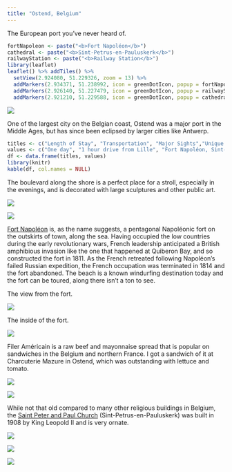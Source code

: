 ```yaml
---
title: "Ostend, Belgium"
---
```


The European port you've never heard of.

```r
fortNapoleon <- paste("<b>Fort Napoléon</b>")
cathedral <- paste("<b>Sint-Petrus-en-Pauluskerk</b>")
railwayStation <- paste("<b>Railway Station</b>")
library(leaflet)
leaflet() %>% addTiles() %>%
  setView(2.924080, 51.229326, zoom = 13) %>%
  addMarkers(2.934371, 51.238992, icon = greenDotIcon, popup = fortNapoleon) %>% # Fort Napoléon
  addMarkers(2.926140, 51.227479, icon = greenDotIcon, popup = railwayStation) %>% # Railway Station
  addMarkers(2.921210, 51.229588, icon = greenDotIcon, popup = cathedral) # Sint-Petrus-en-Pauluskerk
```

![](./images/Ostend/ostend14.png)

One of the largest city on the Belgian coast, Ostend was a major port in the Middle Ages, but has since been eclipsed by larger cities like Antwerp.

```r
titles <- c("Length of Stay", "Transportation", "Major Sights","Unique Foods", "Restaurant Recommendations")
values <- c("One day", "1 hour drive from Lille", "Fort Napoléon, Sint-Petrus-en-Pauluskerk", "Filet Américain", "Charcuterie Mazure")
df <- data.frame(titles, values)
library(knitr)
kable(df, col.names = NULL)
```

The boulevard along the shore is a perfect place for a stroll, especially in the evenings, and is decorated with large sculptures and other public art. 

![](./images/Ostend/ostend9.png)

![](./images/Ostend/ostend6.png)

[Fort Napoléon](https://en.wikipedia.org/wiki/Fort_Napoleon,_Ostend) is, as the name suggests, a pentagonal Napoléonic fort on the outskirts of town, along the sea. Having occupied the low countries during the early revolutionary wars, French leadership anticipated a British amphibious invasion like the one that happened at Quiberon Bay, and so constructed the fort in 1811. As the French retreated following Napoléon's failed Russian expedition, the French occupation was terminated in 1814 and the fort abandoned. The beach is a known windurfing destination today and the fort can be toured, along there isn't a ton to see.

The view from the fort.

![](./images/Ostend/ostend1.png)

The inside of the fort.

![](./images/Ostend/ostend3.png)

Filer Américain is a raw beef and mayonnaise spread that is popular on sandwiches in the Belgium and northern France. I got a sandwich of it at Charcuterie Mazure in Ostend, which was outstanding with lettuce and tomato.

![](./images/Ostend/ostend7.png)

![](./images/Ostend/ostend8.png)

While not that old compared to many other religious buildings in Belgium, the [Saint Peter and Paul Church](https://en.wikipedia.org/wiki/Sint-Petrus-en-Pauluskerk) (Sint-Petrus-en-Pauluskerk) was built in 1908 by King Leopold II and is very ornate. 

![](./images/Ostend/ostend10.png)

![](./images/Ostend/ostend11.png)

![](./images/Ostend/ostend16.png)
